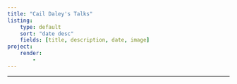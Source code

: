 ```yaml
---
title: "Cail Daley's Talks"
listing: 
    type: default
    sort: "date desc"
    fields: [title, description, date, image]
project:
    render:
        - 
---
```


---